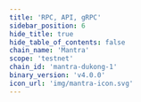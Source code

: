 ```yaml
---
title: 'RPC, API, gRPC'
sidebar_position: 6
hide_title: true
hide_table_of_contents: false
chain_name: 'Mantra'
scope: 'testnet'
chain_id: 'mantra-dukong-1'
binary_version: 'v4.0.0'
icon_url: 'img/mantra-icon.svg'
---
```



<PageTitle
  iconUrl="img/mantra-icon.svg"
  title="Mantra Public Endpoints"
  chainId="mantra-dukong-1"
  version="v4.0.0"
/>

<Endpoints
  api="https://mantra-t-api.noders.services"
  rpc="https://mantra-t-rpc.noders.services"
  grpc="https://mantra-t-grpc.noders.services:443"
  jsonRpc=""
/>
